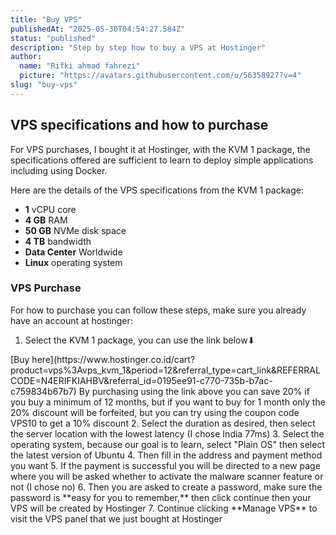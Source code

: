 ```yaml
---
title: "Buy VPS"
publishedAt: "2025-05-30T04:54:27.584Z"
status: "published"
description: "Step by step how to buy a VPS at Hostinger"
author:
  name: "Rifki ahmad fahrezi"
  picture: "https://avatars.githubusercontent.com/u/56358927?v=4"
slug: "buy-vps"
---
```


## VPS specifications and how to purchase

For VPS purchases, I bought it at Hostinger, with the KVM 1 package, the specifications offered are sufficient to learn to deploy simple applications including using Docker.

Here are the details of the VPS specifications from the KVM 1 package:

- **1** vCPU core
- **4 GB** RAM
- **50 GB** NVMe disk space
- **4 TB** bandwidth
- **Data Center** Worldwide
- **Linux** operating system

### VPS Purchase

For how to purchase you can follow these steps, make sure you already have an account at hostinger:

1. Select the KVM 1 package, you can use the link below⬇
<Callout>
[Buy here](https://www.hostinger.co.id/cart?product=vps%3Avps_kvm_1&period=12&referral_type=cart_link&REFERRALCODE=N4ERIFKIAHBV&referral_id=0195ee91-c770-735b-b7ac-c759834b67b7)
By purchasing using the link above you can save 20% if you buy a minimum of 12 months, but if you want to buy for 1 month only the 20% discount will be forfeited, but you can try using the coupon code VPS10 to get a 10% discount
</Callout>
2. Select the duration as desired, then select the server location with the lowest latency (I chose India 77ms)
3. Select the operating system, because our goal is to learn, select "Plain OS" then select the latest version of Ubuntu
4. Then fill in the address and payment method you want
5. If the payment is successful you will be directed to a new page where you will be asked whether to activate the malware scanner feature or not (I chose no)
6. Then you are asked to create a password, make sure the password is **easy for you to remember,** then click continue then your VPS will be created by Hostinger
7. Continue clicking **Manage VPS** to visit the VPS panel that we just bought at Hostinger